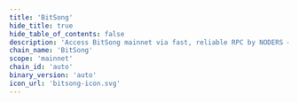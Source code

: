 ```yaml
---
title: 'BitSong'
hide_title: true
hide_table_of_contents: false
description: 'Access BitSong mainnet via fast, reliable RPC by NODERS — no limits, Omnichain-ready, and built for scalable Web3'
chain_name: 'BitSong'
scope: 'mainnet'
chain_id: 'auto'
binary_version: 'auto'
icon_url: 'bitsong-icon.svg'
---
```



<ChainLayout>
  <ChainHero
    name="BitSong"
    iconUrl="img/bitsong-icon.svg"
    bgColor="#F42172"
    scope="mainnet"
    chainId="auto"
    nodeVersion="auto"
    token=""
    stakeUrl=""
    restakeUrl="https://restake.app/bitsong/bitsongvaloper19qtzdsu57hf5jmcyy5t2uuh0y45q4ah7hrwk4n"
    websiteUrl="https://bitsong.io/"
    githubUrl="https://github.com/bitsongofficial"
    xUrl="https://twitter.com/bitsongofficial"
    discordUrl="https://discord.com/invite/mZC9Yk3"
  />

  <ProductLinks
    appUrl=""
    appImageUrl="img/products/"
    explorerUrl=""
    explorerImageUrl="img/products/"
    faucetUrl=""
  />

  <ToolsGrid
    chainName="bitsong"
    scope="mainnet"
    showInstall={true}
    showUpgrade={true}
    showGenesis={true}
    showCli={true}
    showEndpoints={true}
    showStateSync={true}
    showSnapshot={true}
    showMonitoring={true}
    showLivePeers={true}
    showSeed={true}
    showAddressBook={true}
    showExplorersList={true}
    showPublicEndpoints={false}
    showUsefulTools={true}
    showUpgradeWatcher={false}
  />

</ChainLayout>
